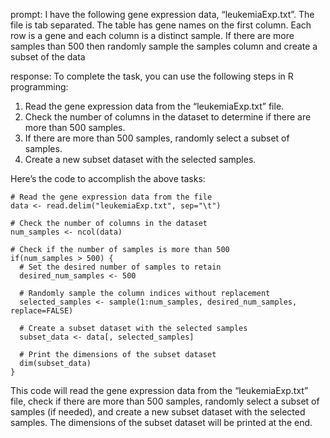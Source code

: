 prompt:
I have the following gene expression data, "leukemiaExp.txt". The file is tab separated. The table has gene names on the first column. Each row is a gene and each column is a distinct sample.  If there are more samples than 500 then randomly sample the samples column and create a subset of the data

response:
To complete the task, you can use the following steps in R programming:

1. Read the gene expression data from the "leukemiaExp.txt" file.
2. Check the number of columns in the dataset to determine if there are more than 500 samples.
3. If there are more than 500 samples, randomly select a subset of samples.
4. Create a new subset dataset with the selected samples.

Here's the code to accomplish the above tasks:

```
# Read the gene expression data from the file
data <- read.delim("leukemiaExp.txt", sep="\t")

# Check the number of columns in the dataset
num_samples <- ncol(data)

# Check if the number of samples is more than 500
if(num_samples > 500) {
  # Set the desired number of samples to retain
  desired_num_samples <- 500
  
  # Randomly sample the column indices without replacement
  selected_samples <- sample(1:num_samples, desired_num_samples, replace=FALSE)
  
  # Create a subset dataset with the selected samples
  subset_data <- data[, selected_samples]
  
  # Print the dimensions of the subset dataset
  dim(subset_data)
}
```

This code will read the gene expression data from the "leukemiaExp.txt" file, check if there are more than 500 samples, randomly select a subset of samples (if needed), and create a new subset dataset with the selected samples. The dimensions of the subset dataset will be printed at the end.
